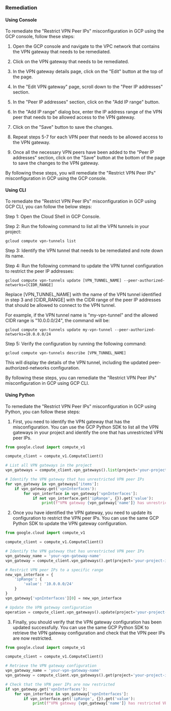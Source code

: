 ### Remediation

#### Using Console

To remediate the "Restrict VPN Peer IPs" misconfiguration in GCP using the GCP console, follow these steps:

1. Open the GCP console and navigate to the VPC network that contains the VPN gateway that needs to be remediated.

2. Click on the VPN gateway that needs to be remediated.

3. In the VPN gateway details page, click on the "Edit" button at the top of the page.

4. In the "Edit VPN gateway" page, scroll down to the "Peer IP addresses" section.

5. In the "Peer IP addresses" section, click on the "Add IP range" button.

6. In the "Add IP range" dialog box, enter the IP address range of the VPN peer that needs to be allowed access to the VPN gateway.

7. Click on the "Save" button to save the changes.

8. Repeat steps 5-7 for each VPN peer that needs to be allowed access to the VPN gateway.

9. Once all the necessary VPN peers have been added to the "Peer IP addresses" section, click on the "Save" button at the bottom of the page to save the changes to the VPN gateway.

By following these steps, you will remediate the "Restrict VPN Peer IPs" misconfiguration in GCP using the GCP console.

#### Using CLI

To remediate the "Restrict VPN Peer IPs" misconfiguration in GCP using GCP CLI, you can follow the below steps:

Step 1: Open the Cloud Shell in GCP Console.

Step 2: Run the following command to list all the VPN tunnels in your project:

```
gcloud compute vpn-tunnels list
```

Step 3: Identify the VPN tunnel that needs to be remediated and note down its name.

Step 4: Run the following command to update the VPN tunnel configuration to restrict the peer IP addresses:

```
gcloud compute vpn-tunnels update [VPN_TUNNEL_NAME] --peer-authorized-networks=[CIDR_RANGE]
```

Replace [VPN_TUNNEL_NAME] with the name of the VPN tunnel identified in step 3 and [CIDR_RANGE] with the CIDR range of the peer IP addresses that should be allowed to connect to the VPN tunnel.

For example, if the VPN tunnel name is "my-vpn-tunnel" and the allowed CIDR range is "10.0.0.0/24", the command will be:

```
gcloud compute vpn-tunnels update my-vpn-tunnel --peer-authorized-networks=10.0.0.0/24
```

Step 5: Verify the configuration by running the following command:

```
gcloud compute vpn-tunnels describe [VPN_TUNNEL_NAME]
```

This will display the details of the VPN tunnel, including the updated peer-authorized-networks configuration.

By following these steps, you can remediate the "Restrict VPN Peer IPs" misconfiguration in GCP using GCP CLI.

#### Using Python

To remediate the "Restrict VPN Peer IPs" misconfiguration in GCP using Python, you can follow these steps:

1. First, you need to identify the VPN gateway that has the misconfiguration. You can use the GCP Python SDK to list all the VPN gateways in your project and identify the one that has unrestricted VPN peer IPs.

```python
from google.cloud import compute_v1

compute_client = compute_v1.ComputeClient()

# List all VPN gateways in the project
vpn_gateways = compute_client.vpn_gateways().list(project='your-project-id').execute()

# Identify the VPN gateway that has unrestricted VPN peer IPs
for vpn_gateway in vpn_gateways['items']:
    if vpn_gateway.get('vpnInterfaces'):
        for vpn_interface in vpn_gateway['vpnInterfaces']:
            if not vpn_interface.get('ipRange', {}).get('value'):
                print(f"VPN gateway {vpn_gateway['name']} has unrestricted VPN peer IPs.")
```

2. Once you have identified the VPN gateway, you need to update its configuration to restrict the VPN peer IPs. You can use the same GCP Python SDK to update the VPN gateway configuration.

```python
from google.cloud import compute_v1

compute_client = compute_v1.ComputeClient()

# Identify the VPN gateway that has unrestricted VPN peer IPs
vpn_gateway_name = 'your-vpn-gateway-name'
vpn_gateway = compute_client.vpn_gateways().get(project='your-project-id', region='your-region', vpnGateway=vpn_gateway_name).execute()

# Restrict VPN peer IPs to a specific range
new_vpn_interface = {
    'ipRange': {
        'value': '10.0.0.0/24'
    }
}
vpn_gateway['vpnInterfaces'][0] = new_vpn_interface

# Update the VPN gateway configuration
operation = compute_client.vpn_gateways().update(project='your-project-id', region='your-region', vpnGateway=vpn_gateway_name, body=vpn_gateway).execute()
```

3. Finally, you should verify that the VPN gateway configuration has been updated successfully. You can use the same GCP Python SDK to retrieve the VPN gateway configuration and check that the VPN peer IPs are now restricted.

```python
from google.cloud import compute_v1

compute_client = compute_v1.ComputeClient()

# Retrieve the VPN gateway configuration
vpn_gateway_name = 'your-vpn-gateway-name'
vpn_gateway = compute_client.vpn_gateways().get(project='your-project-id', region='your-region', vpnGateway=vpn_gateway_name).execute()

# Check that the VPN peer IPs are now restricted
if vpn_gateway.get('vpnInterfaces'):
    for vpn_interface in vpn_gateway['vpnInterfaces']:
        if vpn_interface.get('ipRange', {}).get('value'):
            print(f"VPN gateway {vpn_gateway['name']} has restricted VPN peer IPs to {vpn_interface['ipRange']['value']}.")
```

